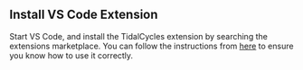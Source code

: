 == Install VS Code Extension ==
Start VS Code, and install the TidalCycles extension by searching the extensions marketplace.
You can follow the instructions from [https://marketplace.visualstudio.com/items?itemName=tidalcycles.vscode-tidalcycles here] to ensure you know how to use it correctly.